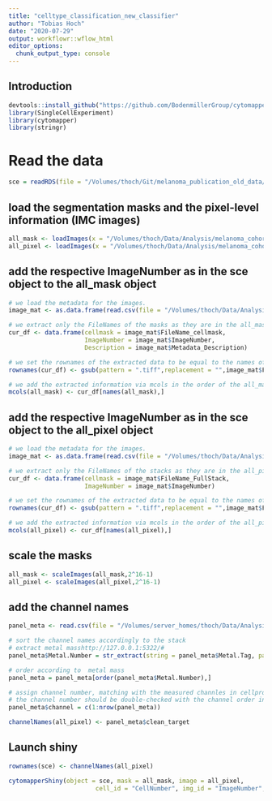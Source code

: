 ```yaml
---
title: "celltype_classification_new_classifier"
author: "Tobias Hoch"
date: "2020-07-29"
output: workflowr::wflow_html
editor_options:
  chunk_output_type: console
---
```


## Introduction

```r
devtools::install_github("https://github.com/BodenmillerGroup/cytomapper")
library(SingleCellExperiment)
library(cytomapper)
library(stringr)
```

# Read the data

```r
sce = readRDS(file = "/Volumes/thoch/Git/melanoma_publication_old_data/data/sce_RNA.rds")
```

## load the segmentation masks and the pixel-level information (IMC images)

```r
all_mask <- loadImages(x = "/Volumes/thoch/Data/Analysis/melanoma_cohort_new_cp_pipeline/rna/cpout/",pattern = "ilastik_s2_Probabilities_equalized_cellmask.tiff")
all_pixel <- loadImages(x = "/Volumes/thoch/Data/Analysis/melanoma_cohort_new_cp_pipeline/rna/tiffs/",pattern = "_full.tiff")
```

## add the respective ImageNumber as in the sce object to the all_mask object

```r
# we load the metadata for the images.
image_mat <- as.data.frame(read.csv(file = "/Volumes/thoch/Data/Analysis/melanoma_cohort_new_cp_pipeline/rna/cpout/Image.csv",stringsAsFactors = FALSE))

# we extract only the FileNames of the masks as they are in the all_masks object
cur_df <- data.frame(cellmask = image_mat$FileName_cellmask,
                     ImageNumber = image_mat$ImageNumber,
                     Description = image_mat$Metadata_Description)

# we set the rownames of the extracted data to be equal to the names of all_masks
rownames(cur_df) <- gsub(pattern = ".tiff",replacement = "",image_mat$FileName_cellmask)

# we add the extracted information via mcols in the order of the all_masks object
mcols(all_mask) <- cur_df[names(all_mask),]
```

## add the respective ImageNumber as in the sce object to the all_pixel object

```r
# we load the metadata for the images.
image_mat <- as.data.frame(read.csv(file = "/Volumes/thoch/Data/Analysis/melanoma_cohort_new_cp_pipeline/rna/cpout/Image.csv",stringsAsFactors = FALSE))

# we extract only the FileNames of the stacks as they are in the all_pixel object
cur_df <- data.frame(cellmask = image_mat$FileName_FullStack,
                     ImageNumber = image_mat$ImageNumber)

# we set the rownames of the extracted data to be equal to the names of all_pixel
rownames(cur_df) <- gsub(pattern = ".tiff",replacement = "",image_mat$FileName_FullStack)

# we add the extracted information via mcols in the order of the all_pixel object
mcols(all_pixel) <- cur_df[names(all_pixel),]
```

## scale the masks

```r
all_mask <- scaleImages(all_mask,2^16-1)
all_pixel <- scaleImages(all_pixel,2^16-1)
```

## add the channel names

```r
panel_meta <- read.csv(file = "/Volumes/server_homes/thoch/Data/Analysis/melanoma_cohort/processing/rna/v3/config/melanoma_1.06_rna.csv", sep= ",",  stringsAsFactors = FALSE )

# sort the channel names accordingly to the stack
# extract metal masshttp://127.0.0.1:5322/#
panel_meta$Metal.Number = str_extract(string = panel_meta$Metal.Tag, pattern = "[0-9]+")

# order according to  metal mass
panel_meta = panel_meta[order(panel_meta$Metal.Number),]

# assign channel number, matching with the measured channles in cellprofiler
# the channel number should be double-checked with the channel order in the _full.csv file in the tiff folder to see if the order matches (e.g. Y89 can cause a mismatch)
panel_meta$channel = c(1:nrow(panel_meta))

channelNames(all_pixel) <- panel_meta$clean_target
```

## Launch shiny

```r
rownames(sce) <- channelNames(all_pixel)

cytomapperShiny(object = sce, mask = all_mask, image = all_pixel,
                        cell_id = "CellNumber", img_id = "ImageNumber", interpolate = T)
```


